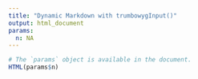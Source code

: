 ```yaml
---
title: "Dynamic Markdown with trumbowygInput()"
output: html_document
params:
  n: NA
---
```

  

```r
# The `params` object is available in the document.
HTML(params$n)
```